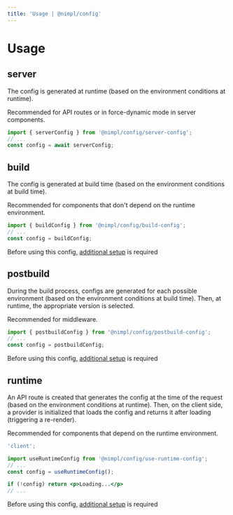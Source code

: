 ```yaml
---
title: 'Usage | @nimpl/config'
---
```


# Usage

## server

The config is generated at runtime (based on the environment conditions at runtime).

Recommended for API routes or in force-dynamic mode in server components.

```jsx
import { serverConfig } from '@nimpl/config/server-config';
// ...
const config = await serverConfig;
```

## build

The config is generated at build time (based on the environment conditions at build time).

Recommended for components that don't depend on the runtime environment.

```jsx
import { buildConfig } from '@nimpl/config/build-config';
// ...
const config = buildConfig;
```

Before using this config, [additional setup](https://nimpl.tech/config/app-configuration#build) is required

## postbuild

During the build process, configs are generated for each possible environment (based on the environment conditions at build time). Then, at runtime, the appropriate version is selected.

Recommended for middleware.

```jsx
import { postbuildConfig } from '@nimpl/config/postbuild-config';
// ...
const config = postbuildConfig;
```

Before using this config, [additional setup](https://nimpl.tech/config/app-configuration#postbuild) is required

## runtime

An API route is created that generates the config at the time of the request (based on the environment conditions at runtime). Then, on the client side, a provider is initialized that loads the config and returns it after loading (triggering a re-render).

Recommended for components that depend on the runtime environment.

```jsx
'client';

import useRuntimeConfig from '@nimpl/config/use-runtime-config';
// ...
const config = useRuntimeConfig();

if (!config) return <p>Loading...</p>
// ...
```

Before using this config, [additional setup](https://nimpl.tech/config/app-configuration#runtime) is required
